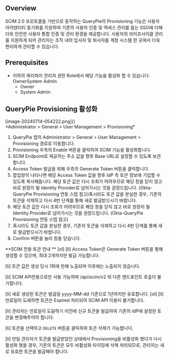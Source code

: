 
## Overview
SCIM 2.0 프로토콜을 기반으로 동작하는 QueryPie의 Provisioning 기능은 사용자 아이덴티티 동기화를 지원하여 기존의 사용자 인증 및 액세스 관리를 돕는 SSO에 더해 더욱 안전한 사용자 통합 인증 및 관리 환경을 제공합니다. 사용자의 라이프사이클 관리를 지원하게 되어 관리자는 조직 내의 입사자 및 퇴사자를 계정 시스템 한 곳에서 더욱 편리하게 관리할 수 있습니다.

## Prerequisites
* 이하의 쿼리파이 관리자 권한 Role에서 해당 기능을 활성화 할 수 있습니다: OwnerSystem Admin
  * Owner
  * System Admin

## QueryPie Provisioning 활성화
<p align="center">
<div>[image-20240714-054222.png]()</div>
*Administrator &gt; General &gt; User Management &gt; Provisioning*
</p>

1. QueryPie 앱의 Administrator > General > User Management > Provisioning 경로로 이동합니다.
2. Provisioning 우측의 Enable 버튼을 클릭하여 SCIM 기능을 활성화합니다.
3. SCIM Endpoint로 제공하는 주소 값을 향후 Base URL로 설정할 수 있도록 보관합니다.
4. Access Token 발급을 위해 우측의 Generate Token 버튼을 클릭합니다.
5. 팝업창이 나타나면 해당 Access Token 값을 향후 IdP 측 토큰 정보에 기입할 수 있도록 복사해둡니다. 해당 토큰 값은 다시 조회가 어려우므로 해당 창을 닫지 않고 바로 원장이 될 Identity Provider로 넘어가시는 것을 권장드립니다. (Okta-QueryPie Provisioning 연동 스텝 참고)혹시라도 토큰 값을 분실한 경우, 기존의 토큰을 삭제하고 다시 4번 단계를 통해 새로 발급받으시기 바랍니다.
  1. 해당 토큰 값은 다시 조회가 어려우므로 해당 창을 닫지 않고 바로 원장이 될 Identity Provider로 넘어가시는 것을 권장드립니다. (Okta-QueryPie Provisioning 연동 스텝 참고)
  2. 혹시라도 토큰 값을 분실한 경우, 기존의 토큰을 삭제하고 다시 4번 단계를 통해 새로 발급받으시기 바랍니다.
6. Confirm 버튼을 눌러 창을 닫습니다.

<Callout type="important">
**SCIM 전용 토큰 안내 ** 
[ol]
[li]
Access Token은 Generate Token 버튼을 통해 생성할 수 있으며, 최대 2개까지만 발급 가능합니다. 

[li]
토큰 값은 생성 당시 1회에 한해 노출되며 이후에는 노출되지 않습니다. 

[li]
SCIM API전용으로만 사용 가능하며 /api/scim/v2 외 다른 엔드포인트 호출이 불가합니다. 

[li]
새로 생성된 토큰은 발급일 yyyy-MM-dd 기준으로 1년까지만 유효합니다. 
[ol]
[li]
만료일이 도래하면 토큰은 Expired 처리되어 SCIM API 이용이 불가합니다. 

[li]
관리자는 만료일이 도달하기 이전에 신규 토큰을 발급하여 기존의 IdP에 설정된 토큰을 변경해주어야 합니다. 



[li]
토큰을 선택하고 `DELETE` 버튼을 클릭하여 토큰 삭제가 가능합니다. 

[li]
만일 관리자가 토큰을 발급받았던 상태에서 Provisioning을 비활성화 했다가 다시 활성화 했을 경우, 기존의 토큰은 모두 비활성화 타이밍에 삭제 처리되므로, 관리자는 새로 유효한 토큰을 발급해야 합니다. 


</Callout>
